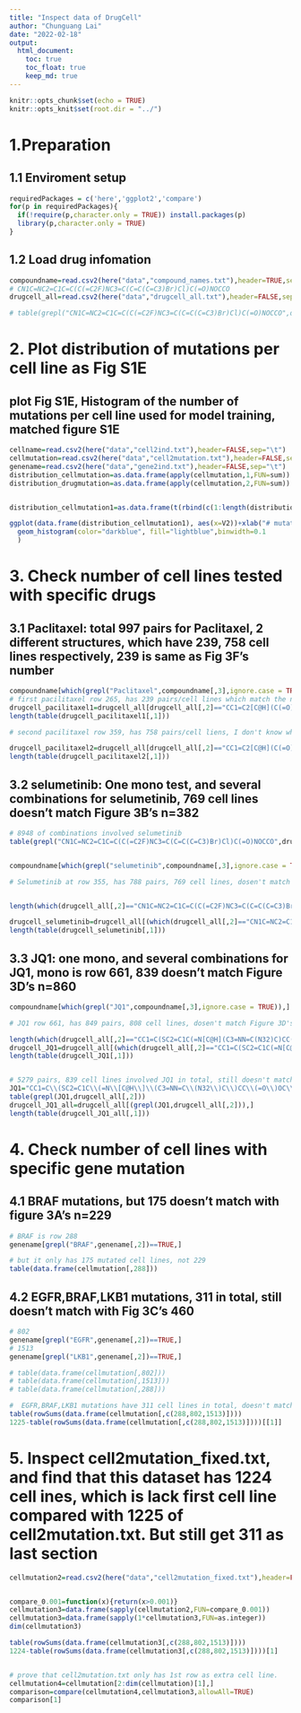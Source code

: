 ```yaml
---
title: "Inspect data of DrugCell"
author: "Chunguang Lai"
date: "2022-02-18"
output:
  html_document:
    toc: true
    toc_float: true
    keep_md: true
---
```


```r
knitr::opts_chunk$set(echo = TRUE)
knitr::opts_knit$set(root.dir = "../")

```
# 1.Preparation 
## 1.1 Enviroment setup
```r
requiredPackages = c('here','ggplot2','compare')
for(p in requiredPackages){
  if(!require(p,character.only = TRUE)) install.packages(p)
  library(p,character.only = TRUE)
}
```


## 1.2 Load drug infomation

```r

compoundname=read.csv2(here("data","compound_names.txt"),header=TRUE,sep="\t")
# CN1C=NC2=C1C=C(C(=C2F)NC3=C(C=C(C=C3)Br)Cl)C(=O)NOCCO
drugcell_all=read.csv2(here("data","drugcell_all.txt"),header=FALSE,sep="\t")

# table(grepl("CN1C=NC2=C1C=C(C(=C2F)NC3=C(C=C(C=C3)Br)Cl)C(=O)NOCCO",drugcell_all[,2],fixed=TRUE))
```

# 2. Plot distribution of mutations per cell line as Fig S1E
## plot Fig S1E, Histogram of the number of mutations per cell line used for model training, matched figure S1E
```r

cellname=read.csv2(here("data","cell2ind.txt"),header=FALSE,sep="\t")
cellmutation=read.csv2(here("data","cell2mutation.txt"),header=FALSE,sep=",")
genename=read.csv2(here("data","gene2ind.txt"),header=FALSE,sep="\t")
distribution_cellmutation=as.data.frame(apply(cellmutation,1,FUN=sum))
distribution_drugmutation=as.data.frame(apply(cellmutation,2,FUN=sum))


distribution_cellmutation1=as.data.frame(t(rbind(c(1:length(distribution_cellmutation[,1])),(distribution_cellmutation[,1]))))

ggplot(data.frame(distribution_cellmutation1), aes(x=V2))+xlab("# mutation")+ylab("# cell lines")+ scale_x_continuous(limits=c(1,1335),trans='log10')+
  geom_histogram(color="darkblue", fill="lightblue",binwidth=0.1
  )


```

# 3. Check number of cell lines tested with specific drugs

## 3.1 Paclitaxel: total 997 pairs for Paclitaxel, 2 different structures, which have 239, 758 cell lines respectively, 239 is same as Fig 3F's number
```r
compoundname[which(grepl("Paclitaxel",compoundname[,3],ignore.case = TRUE)),]
# first pacilitaxel row 265, has 239 pairs/cell lines which match the number of Figure 3F
drugcell_pacilitaxel1=drugcell_all[drugcell_all[,2]=="CC1=C2[C@H](C(=O)[C@@]3([C@H](C[C@@H]4[C@]([C@H]3[C@@H]([C@@](C2(C)C)(C[C@@H]1OC(=O)[C@@H]([C@H](C5=CC=CC=C5)NC(=O)C6=CC=CC=C6)O)O)OC(=O)C7=CC=CC=C7)(CO4)OC(=O)C)O)C)OC(=O)C",]
length(table(drugcell_pacilitaxel1[,1]))

# second pacilitaxel row 359, has 758 pairs/cell liens, I don't know what it is

drugcell_pacilitaxel2=drugcell_all[drugcell_all[,2]=="CC1=C2[C@H](C(=O)[C@@]3([C@H](C[C@@H]4[C@](C3[C@@H]([C@@](C2(C)C)(C[C@@H]1OC(=O)[C@@H]([C@H](C5=CC=CC=C5)NC(=O)C6=CC=CC=C6)O)O)OC(=O)C7=CC=CC=C7)(CO4)OC(=O)C)O)C)OC(=O)C",]
length(table(drugcell_pacilitaxel2[,1]))

```


## 3.2 selumetinib: One mono test, and several combinations for selumetinib, 769 cell lines doesn't match Figure 3B's n=382
```r

# 8948 of combinations involved selumetinib
table(grepl("CN1C=NC2=C1C=C(C(=C2F)NC3=C(C=C(C=C3)Br)Cl)C(=O)NOCCO",drugcell_all[,2],fixed=TRUE))


compoundname[which(grepl("selumetinib",compoundname[,3],ignore.case = TRUE)),]

# Selumetinib at row 355, has 788 pairs, 769 cell lines, dosen't match Figure 3B's n=382


length(which(drugcell_all[,2]=="CN1C=NC2=C1C=C(C(=C2F)NC3=C(C=C(C=C3)Br)Cl)C(=O)NOCCO"))

drugcell_selumetinib=drugcell_all[(which(drugcell_all[,2]=="CN1C=NC2=C1C=C(C(=C2F)NC3=C(C=C(C=C3)Br)Cl)C(=O)NOCCO")),]
length(table(drugcell_selumetinib[,1]))

```

## 3.3 JQ1: one mono, and several combinations for JQ1, mono is row 661, 839 doesn't match Figure 3D's n=860
```r

compoundname[which(grepl("JQ1",compoundname[,3],ignore.case = TRUE)),]

# JQ1 row 661, has 849 pairs, 808 cell lines, dosen't match Figure 3D's n=860

length(which(drugcell_all[,2]=="CC1=C(SC2=C1C(=N[C@H](C3=NN=C(N32)C)CC(=O)OC(C)(C)C)C4=CC=C(C=C4)Cl)C"))
drugcell_JQ1=drugcell_all[(which(drugcell_all[,2]=="CC1=C(SC2=C1C(=N[C@H](C3=NN=C(N32)C)CC(=O)OC(C)(C)C)C4=CC=C(C=C4)Cl)C")),]
length(table(drugcell_JQ1[,1]))


# 5279 pairs, 839 cell lines involved JQ1 in total, still doesn't match 860
JQ1="CC1=C\\(SC2=C1C\\(=N\\[C@H\\]\\(C3=NN=C\\(N32\\)C\\)CC\\(=O\\)OC\\(C\\)\\(C\\)C\\)C4=CC=C\\(C=C4\\)Cl\\)C"
table(grepl(JQ1,drugcell_all[,2]))
drugcell_JQ1_all=drugcell_all[(grepl(JQ1,drugcell_all[,2])),]
length(table(drugcell_JQ1_all[,1]))

```




# 4. Check number of cell lines with specific gene mutation

## 4.1 BRAF mutations, but 175 doesn't match with figure 3A's n=229

```r
# BRAF is row 288
genename[grepl("BRAF",genename[,2])==TRUE,]

# but it only has 175 mutated cell lines, not 229
table(data.frame(cellmutation[,288]))

```



## 4.2 EGFR,BRAF,LKB1 mutations, 311 in total, still doesn't match with Fig 3C's 460

```r
# 802
genename[grepl("EGFR",genename[,2])==TRUE,]
# 1513
genename[grepl("LKB1",genename[,2])==TRUE,]

# table(data.frame(cellmutation[,802]))
# table(data.frame(cellmutation[,1513]))
# table(data.frame(cellmutation[,288]))

#  EGFR,BRAF,LKB1 mutations have 311 cell lines in total, doesn't match 460
table(rowSums(data.frame(cellmutation[,c(288,802,1513)])))
1225-table(rowSums(data.frame(cellmutation[,c(288,802,1513)])))[[1]]


```

# 5. Inspect cell2mutation_fixed.txt, and find that this dataset has 1224 cell ines, which is lack first cell line compared with 1225 of cell2mutation.txt. But still get 311 as last section

```r
cellmutation2=read.csv2(here("data","cell2mutation_fixed.txt"),header=FALSE,sep=",")


compare_0.001=function(x){return(x>0.001)}
cellmutation3=data.frame(sapply(cellmutation2,FUN=compare_0.001))
cellmutation3=data.frame(sapply(1*cellmutation3,FUN=as.integer))
dim(cellmutation3)

table(rowSums(data.frame(cellmutation3[,c(288,802,1513)])))
1224-table(rowSums(data.frame(cellmutation3[,c(288,802,1513)])))[1]


# prove that cell2mutation.txt only has 1st row as extra cell line.
cellmutation4=cellmutation[2:dim(cellmutation)[1],]
comparison=compare(cellmutation4,cellmutation3,allowAll=TRUE)
comparison[1]
```